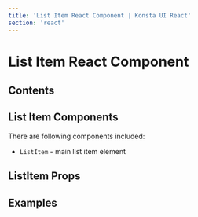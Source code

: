 ```yaml
---
title: 'List Item React Component | Konsta UI React'
section: 'react'
---
```



# List Item React Component

## Contents

## List Item Components

There are following components included:

- `ListItem` - main list item element

## ListItem Props

<ListItemProps />

## Examples

<ListExample />
